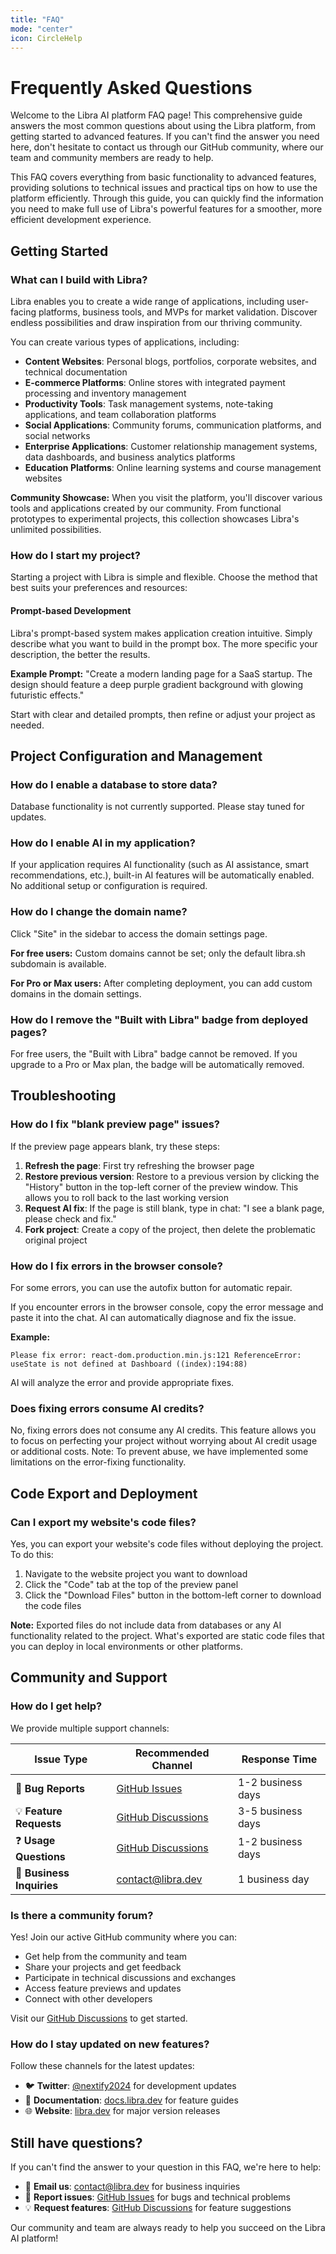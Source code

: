 ```yaml
---
title: "FAQ"
mode: "center"
icon: CircleHelp
---
```


# Frequently Asked Questions

Welcome to the Libra AI platform FAQ page! This comprehensive guide answers the most common questions about using the Libra platform, from getting started to advanced features. If you can't find the answer you need here, don't hesitate to contact us through our GitHub community, where our team and community members are ready to help.

This FAQ covers everything from basic functionality to advanced features, providing solutions to technical issues and practical tips on how to use the platform efficiently. Through this guide, you can quickly find the information you need to make full use of Libra's powerful features for a smoother, more efficient development experience.

## Getting Started

### What can I build with Libra?

Libra enables you to create a wide range of applications, including user-facing platforms, business tools, and MVPs for market validation. Discover endless possibilities and draw inspiration from our thriving community.

You can create various types of applications, including:

- **Content Websites**: Personal blogs, portfolios, corporate websites, and technical documentation
- **E-commerce Platforms**: Online stores with integrated payment processing and inventory management
- **Productivity Tools**: Task management systems, note-taking applications, and team collaboration platforms
- **Social Applications**: Community forums, communication platforms, and social networks
- **Enterprise Applications**: Customer relationship management systems, data dashboards, and business analytics platforms
- **Education Platforms**: Online learning systems and course management websites

**Community Showcase:** When you visit the platform, you'll discover various tools and applications created by our community. From functional prototypes to experimental projects, this collection showcases Libra's unlimited possibilities.

### How do I start my project?

Starting a project with Libra is simple and flexible. Choose the method that best suits your preferences and resources:

#### Prompt-based Development
Libra's prompt-based system makes application creation intuitive. Simply describe what you want to build in the prompt box. The more specific your description, the better the results.

**Example Prompt:** "Create a modern landing page for a SaaS startup. The design should feature a deep purple gradient background with glowing futuristic effects."

Start with clear and detailed prompts, then refine or adjust your project as needed.

## Project Configuration and Management

### How do I enable a database to store data?

Database functionality is not currently supported. Please stay tuned for updates.

### How do I enable AI in my application?

If your application requires AI functionality (such as AI assistance, smart recommendations, etc.), built-in AI features will be automatically enabled. No additional setup or configuration is required.

### How do I change the domain name?

Click "Site" in the sidebar to access the domain settings page.

**For free users:** Custom domains cannot be set; only the default libra.sh subdomain is available.

**For Pro or Max users:** After completing deployment, you can add custom domains in the domain settings.

### How do I remove the "Built with Libra" badge from deployed pages?

For free users, the "Built with Libra" badge cannot be removed. If you upgrade to a Pro or Max plan, the badge will be automatically removed.

## Troubleshooting

### How do I fix "blank preview page" issues?

If the preview page appears blank, try these steps:

1. **Refresh the page**: First try refreshing the browser page
2. **Restore previous version**: Restore to a previous version by clicking the "History" button in the top-left corner of the preview window. This allows you to roll back to the last working version
3. **Request AI fix**: If the page is still blank, type in chat: "I see a blank page, please check and fix."
4. **Fork project**: Create a copy of the project, then delete the problematic original project

### How do I fix errors in the browser console?

For some errors, you can use the autofix button for automatic repair.

If you encounter errors in the browser console, copy the error message and paste it into the chat. AI can automatically diagnose and fix the issue.

**Example:**
```
Please fix error: react-dom.production.min.js:121 ReferenceError: useState is not defined at Dashboard ((index):194:88)
```

AI will analyze the error and provide appropriate fixes.

### Does fixing errors consume AI credits?

No, fixing errors does not consume any AI credits. This feature allows you to focus on perfecting your project without worrying about AI credit usage or additional costs. Note: To prevent abuse, we have implemented some limitations on the error-fixing functionality.

## Code Export and Deployment

### Can I export my website's code files?

Yes, you can export your website's code files without deploying the project. To do this:

1. Navigate to the website project you want to download
2. Click the "Code" tab at the top of the preview panel
3. Click the "Download Files" button in the bottom-left corner to download the code files

**Note:** Exported files do not include data from databases or any AI functionality related to the project. What's exported are static code files that you can deploy in local environments or other platforms.

## Community and Support

### How do I get help?

We provide multiple support channels:

| Issue Type | Recommended Channel | Response Time |
|------------|-------------------|---------------|
| 🐛 **Bug Reports** | [GitHub Issues](https://github.com/saasfly/libra/issues) | 1-2 business days |
| 💡 **Feature Requests** | [GitHub Discussions](https://github.com/saasfly/libra/discussions) | 3-5 business days |
| ❓ **Usage Questions** | [GitHub Discussions](https://github.com/saasfly/libra/discussions) | 1-2 business days |
| 🏢 **Business Inquiries** | [contact@libra.dev](mailto:contact@libra.dev) | 1 business day |

### Is there a community forum?

Yes! Join our active GitHub community where you can:

- Get help from the community and team
- Share your projects and get feedback
- Participate in technical discussions and exchanges
- Access feature previews and updates
- Connect with other developers

Visit our [GitHub Discussions](https://github.com/saasfly/libra/discussions) to get started.

### How do I stay updated on new features?

Follow these channels for the latest updates:

- 🐦 **Twitter**: [@nextify2024](https://x.com/nextify2024) for development updates
- 📖 **Documentation**: [docs.libra.dev](https://docs.libra.dev/) for feature guides
- 🌐 **Website**: [libra.dev](https://libra.dev) for major version releases

## Still have questions?

If you can't find the answer to your question in this FAQ, we're here to help:

- 📧 **Email us**: [contact@libra.dev](mailto:contact@libra.dev) for business inquiries
- 🐛 **Report issues**: [GitHub Issues](https://github.com/saasfly/libra/issues) for bugs and technical problems
- 💡 **Request features**: [GitHub Discussions](https://github.com/saasfly/libra/discussions) for feature suggestions

Our community and team are always ready to help you succeed on the Libra AI platform!
